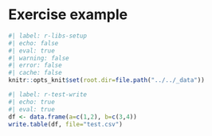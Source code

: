 # Exercise example {#sec-exercises-example}
```r
#| label: r-libs-setup
#| echo: false
#| eval: true
#| warning: false
#| error: false
#| cache: false
knitr::opts_knit$set(root.dir=file.path("../../_data"))
```

```r
#| label: r-test-write
#| echo: true
#| eval: true
df <- data.frame(a=c(1,2), b=c(3,4))
write.table(df, file="test.csv")
```
